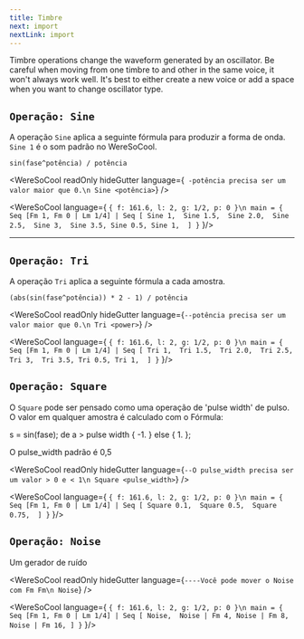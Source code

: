 ```yaml
---
title: Timbre
next: import
nextLink: import
---
```


Timbre operations change the waveform generated by an oscillator. Be careful when moving from one timbre to and other in the same voice, it won't always work well. It's best to either create a new voice or add a space when you want to change oscillator type.

## `Operação: Sine` 

A operação `Sine` aplica a seguinte fórmula para produzir a forma de onda. `Sine 1` é o som padrão no WereSoCool.

`sin(fase^potência) / potência`


<WereSoCool
  readOnly
  hideGutter
  language={`
  -potência precisa ser um valor maior que 0.\n
  Sine <potência>`}
/>


<WereSoCool language={
`{ f: 161.6, l: 2, g: 1/2, p: 0 }\n
main = {
  Seq [Fm 1, Fm 0 | Lm 1/4]
  | Seq [
    Sine 1, 
    Sine 1.5, 
    Sine 2.0, 
    Sine 2.5, 
    Sine 3, 
    Sine 3.5,
    Sine 0.5,
    Sine 1, 
  ]
}`
}/>

---

## `Operação: Tri` 

A operação `Tri` aplica a seguinte fórmula a cada amostra.

`(abs(sin(fase^potência)) * 2 - 1) / potência` 

<WereSoCool
  readOnly
  hideGutter
  language={`--potência precisa ser um valor maior que 0.\n
  Tri <power>`}
/>


<WereSoCool language={
`{ f: 161.6, l: 2, g: 1/2, p: 0 }\n
main = {
  Seq [Fm 1, Fm 0 | Lm 1/4]
  | Seq [
    Tri 1, 
    Tri 1.5, 
    Tri 2.0, 
    Tri 2.5, 
    Tri 3, 
    Tri 3.5,
    Tri 0.5,
    Tri 1, 
  ]
}`
}/>

## `Operação: Square` 

O `Square` pode ser pensado como uma operação de 'pulse width' de pulso. O valor em qualquer amostra é calculado com o
Fórmula:

s = sin(fase);
de a > pulse width { -1. } else { 1. };

O pulse_width padrão é 0,5

<WereSoCool
  readOnly
  hideGutter
  language={`--O pulse_width precisa ser um valor > 0 e < 1\n
  Square <pulse_width>`}
/>


<WereSoCool language={
`{ f: 161.6, l: 2, g: 1/2, p: 0 }\n
main = {
  Seq [Fm 1, Fm 0 | Lm 1/4]
  | Seq [
    Square 0.1, 
    Square 0.5, 
    Square 0.75, 
  ]
}`
}/>

## `Operação: Noise` 

Um gerador de ruído

<WereSoCool
  readOnly
  hideGutter
  language={`----Você pode mover o Noise com Fm Fm\n
  Noise`}
/>


<WereSoCool language={
`{ f: 161.6, l: 2, g: 1/2, p: 0 }\n
main = {
  Seq [Fm 1, Fm 0 | Lm 1/4]
  | Seq [
    Noise, 
    Noise | Fm 4,
    Noise | Fm 8,
    Noise | Fm 16,
  ]
}`
}/>
